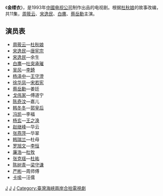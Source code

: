 《'''金缕衣'''》，是1993年[[中國电视公司|中國电视公司]]制作出品的电视剧。根据[[杜秋娘|杜秋娘]]的故事改编，共11集，[[周筱云|周筱云]]、[[宋逸民|宋逸民]]、[[白鹰|白鹰]]、[[蔡岳勳|蔡岳勳]]主演。

==演员表==
*[[周筱云|周筱云]]—[[杜秋娘|杜秋娘]]
*[[宋逸民|宋逸民]]—[[唐宪宗|唐宪宗]]
*[[宋逸民|宋逸民]]—余生
*[[白鹰|白鹰]]—[[吐突承璀|吐突承璀]]
*[[吴风|吴风]]—[[李錡|李錡]]
*[[杨泽中|杨泽中]]—[[王守澄|王守澄]]
*[[徐华凤|徐华凤]]—[[宋若宪|宋若宪]]
*[[蔡岳勳|蔡岳勳]]—姜廷
*[[戈伟家|戈伟家]]—傅道宁
*[[陈奇汶|陈奇汶]]—嘉儿
*[[韩冬冬|韩冬冬]]—[[懿安皇后|郭皇后]]
*[[冯凯|冯凯]]—李福
*[[杨玄|杨玄]]—[[王之涣|王之涣]]
*[[赵继峰|赵继峰]]—华云
*[[张燕萍|张燕萍]]—华翠
*[[韩瑞兰|韩瑞兰]]—杜母
*[[罗旭文|罗旭文]]—[[唐穆宗|李恒]]
*[[廉浩|廉浩]]—[[杜牧|杜牧]]
*[[张克瑶|张克瑶]]—[[杜祐|杜祐]]
*[[陈树青|陈树青]]—[[梁守谦|梁守谦]]
*[[严彬|严彬]]—周师傅
*[[卡嗦|卡嗦]]—汪儒

{{台視八點檔}}
{{台灣古裝/年代/武俠電視劇}}

[[Category:1993年台灣電視劇集|J]]
[[Category:台视电视剧|J]]
[[Category:唐朝背景电视剧|J]]
[[Category:臺灣海峽兩岸合拍電視劇|Category:臺灣海峽兩岸合拍電視劇]]


{{TV-stub}}